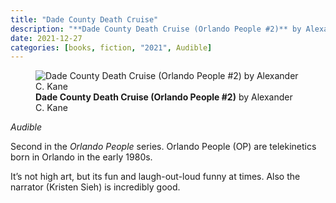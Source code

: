 ```yaml
---
title: "Dade County Death Cruise"
description: "**Dade County Death Cruise (Orlando People #2)** by Alexander C. Kane"
date: 2021-12-27
categories: [books, fiction, "2021", Audible]
---
```

![**Dade County Death Cruise (Orlando People #2)** by Alexander C. Kane](dade-county-death-cruise.jpg){fig-align="left"}

*Audible*

Second in the *Orlando People* series. Orlando People (OP) are telekinetics born
in Orlando in the early 1980s.

It's not high art, but its fun and laugh-out-loud funny at times. Also the
narrator (Kristen Sieh) is incredibly good.